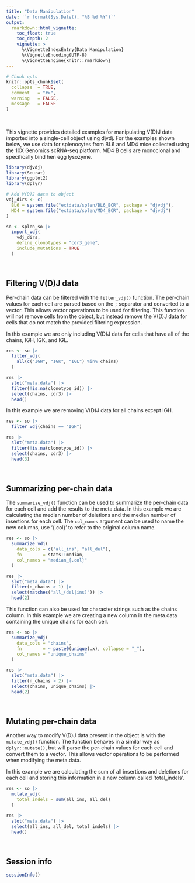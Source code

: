 ```yaml
---
title: "Data Manipulation"
date: '`r format(Sys.Date(), "%B %d %Y")`'
output:
  rmarkdown::html_vignette:
    toc_float: true
    toc_depth: 2
    vignette: >
      %\VignetteIndexEntry{Data Manipulation}
      %\VignetteEncoding{UTF-8}
      %\VignetteEngine{knitr::rmarkdown}
---
```


```r
# Chunk opts
knitr::opts_chunk$set(
  collapse  = TRUE,
  comment   = "#>",
  warning   = FALSE,
  message   = FALSE
)
```

<br>

This vignette provides detailed examples for manipulating V(D)J data imported into a single-cell object using djvdj. For the examples shown below, we use data for splenocytes from BL6 and MD4 mice collected using the 10X Genomics scRNA-seq platform. MD4 B cells are monoclonal and specifically bind hen egg lysozyme.

```r
library(djvdj)
library(Seurat)
library(ggplot2)
library(dplyr)

# Add V(D)J data to object
vdj_dirs <- c(
  BL6 = system.file("extdata/splen/BL6_BCR", package = "djvdj"),
  MD4 = system.file("extdata/splen/MD4_BCR", package = "djvdj")
)

so <- splen_so |>
  import_vdj(
    vdj_dirs,
    define_clonotypes = "cdr3_gene",
    include_mutations = TRUE
  )
```

<br>

## Filtering V(D)J data

Per-chain data can be filtered with the `filter_vdj()` function. The per-chain values for each cell are parsed based on the `;` separator and converted to a vector. This allows vector operations to be used for filtering. This function will not remove cells from the object, but instead remove the V(D)J data for cells that do not match the provided filtering expression.

In this example we are only including V(D)J data for cells that have all of the chains, IGH, IGK, and IGL.

```r
res <- so |>
  filter_vdj(
    all(c("IGH", "IGK", "IGL") %in% chains)
  )

res |>
  slot("meta.data") |>
  filter(!is.na(clonotype_id)) |>
  select(chains, cdr3) |>
  head()
```

In this example we are removing V(D)J data for all chains except IGH.

```r
res <- so |>
  filter_vdj(chains == "IGH")

res |>
  slot("meta.data") |>
  filter(!is.na(clonotype_id)) |>
  select(chains, cdr3) |>
  head(3)
```

<br>

## Summarizing per-chain data

The `summarize_vdj()` function can be used to summarize the per-chain data for each cell and add the results to the meta.data. In this example we are calculating the median number of deletions and the median number of insertions for each cell. The `col_names` argument can be used to name the new columns, use '{.col}' to refer to the original column name.

```r
res <- so |>
  summarize_vdj(
    data_cols = c("all_ins", "all_del"),
    fn        = stats::median,
    col_names = "median_{.col}"
  )

res |>
  slot("meta.data") |>
  filter(n_chains > 1) |>
  select(matches("all_(del|ins)")) |>
  head(2)
```

This function can also be used for character strings such as the chains column. In this example we are creating a new column in the meta.data containing the unique chains for each cell.

```r
res <- so |>
  summarize_vdj(
    data_cols = "chains",
    fn        = ~ paste0(unique(.x), collapse = "_"),
    col_names = "unique_chains"
  )

res |>
  slot("meta.data") |>
  filter(n_chains > 2) |>
  select(chains, unique_chains) |>
  head(2)
```

<br>

## Mutating per-chain data

Another way to modify V(D)J data present in the object is with the `mutate_vdj()` function. The function behaves in a similar way as `dplyr::mutate()`, but will parse the per-chain values for each cell and convert them to a vector. This allows vector operations to be performed when modifying the meta.data.

In this example we are calculating the sum of all insertions and deletions for each cell and storing this information in a new column called 'total_indels'.

```r
res <- so |>
  mutate_vdj(
    total_indels = sum(all_ins, all_del)
  )

res |>
  slot("meta.data") |>
  select(all_ins, all_del, total_indels) |>
  head()
```

<br>

## Session info

```r
sessionInfo()
```
